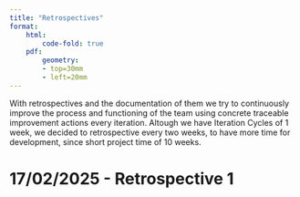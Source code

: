 ```yaml
---
title: "Retrospectives"
format:
    html: 
        code-fold: true
    pdf: 
        geometry: 
        - top=30mm
        - left=20mm
---
```


With retrospectives and the documentation of them we try to continuously improve the process and functioning of the team using concrete traceable improvement actions every iteration. 
Altough we have Iteration Cycles of 1 week, we decided to retrospective every two weeks, to have more time for development, since short project time of 10 weeks.

# 17/02/2025 - Retrospective 1

